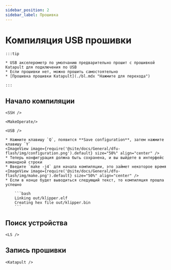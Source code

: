 ```yaml
---
sidebar_position: 2
sidebar_label: Прошивка
---
```




# Компиляция USB прошивки

    :::tip

    * USB акселерометр по умолчанию предварительно прошит с прошивкой Katapult для подключения по USB
    * Если прошивки нет, можно прошить самостоятельно
    * [Прошивка прошивки Katapult](./bl.mdx "Нажмите для перехода")

    :::

## Начало компиляции

    <SSH />

    <MakeOperate/>

    <USB />

    * Нажмите клавишу `Q`, появится **Save configuration**, затем нажмите клавишу `Y`
    <ImageView image={require('@site/docs/General/dfu-flash/img/configuration.png').default} size="50%" align="center" />
    * Теперь конфигурация должна быть сохранена, и вы выйдете в интерфейс командной строки
    * Введите `make -j4` для начала компиляции, это займет некоторое время
    <ImageView image={require('@site/docs/General/dfu-flash/img/make.png').default} size="50%" align="center" />
    * Если в конце будет выводиться следующий текст, то компиляция прошла успешно

        ```bash
        Linking out/klipper.elf
        Creating hex file out/klipper.bin
        ```

## Поиск устройства

    <LS />


## Запись прошивки


    <Katapult />
